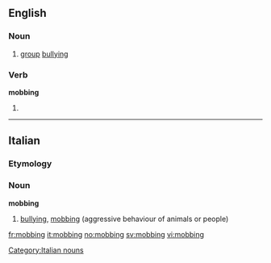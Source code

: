 ==English==

===Noun===
{{wikipedia}}
{{en-noun}}

# [[group]] [[bullying]]

===Verb===
'''mobbing'''

# {{present participle of|[[mob]]}}

----

==Italian==

===Etymology===
{{etyl|en|it}}

===Noun===
'''mobbing''' {{m|inv}}

# [[bullying]], [[#English|mobbing]] (aggressive behaviour of animals or people)

[[Category:Italian nouns]]

[[fr:mobbing]]
[[it:mobbing]]
[[no:mobbing]]
[[sv:mobbing]]
[[vi:mobbing]]